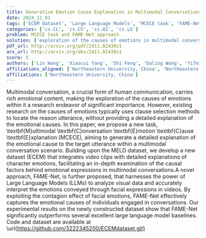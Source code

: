 ```yaml
---
title: Generative Emotion Cause Explanation in Multimodal Conversations
date: 2024_11_01
tags: ['ECEM dataset', 'Large Language Models', 'MCECE task', 'FAME-Net', 'emotional content', 'contagion effect', 'emotional causes', 'emotion causes', 'MELD dataset', 'multimodal conversation', 'facial expressions']
categories: ['cs.CL', 'cs.CV', 'cs.AI', 'cs.LG']
problem: MCECE task and FAME-Net approach
solution: ['exploration of the causes of emotions in multimodal conversations']
pdf_url: http://arxiv.org/pdf/2411.02430v1
arx_url: http://arxiv.org/abs/2411.02430v1
score: 5
authors: ['Lin Wang', 'Xiaocui Yang', 'Shi Feng', 'Daling Wang', 'Yifei Zhang']
affiliations_aligned: ['Northeastern University, China', 'Northeastern University, China', 'Northeastern University, China', 'Northeastern University, China', 'Northeastern University, China']
affiliations: ['Northeastern University, China']
---
```



Multimodal conversation, a crucial form of human communication, carries rich
emotional content, making the exploration of the causes of emotions within it a
research endeavor of significant importance. However, existing research on the
causes of emotions typically uses clause selection methods to locate the reason
utterance, without providing a detailed explanation of the emotional causes. In
this paper, we propose a new task, \textbf{M}ultimodal \textbf{C}onversation
\textbf{E}motion \textbf{C}ause \textbf{E}xplanation (MCECE), aiming to
generate a detailed explanation of the emotional cause to the target utterance
within a multimodal conversation scenario. Building upon the MELD dataset, we
develop a new dataset (ECEM) that integrates video clips with detailed
explanations of character emotions, facilitating an in-depth examination of the
causal factors behind emotional expressions in multimodal conversations.A novel
approach, FAME-Net, is further proposed, that harnesses the power of Large
Language Models (LLMs) to analyze visual data and accurately interpret the
emotions conveyed through facial expressions in videos. By exploiting the
contagion effect of facial emotions, FAME-Net effectively captures the
emotional causes of individuals engaged in conversations. Our experimental
results on the newly constructed dataset show that FAME-Net significantly
outperforms several excellent large language model baselines. Code and dataset
are available at \url{https://github.com/3222345200/ECEMdataset.git}